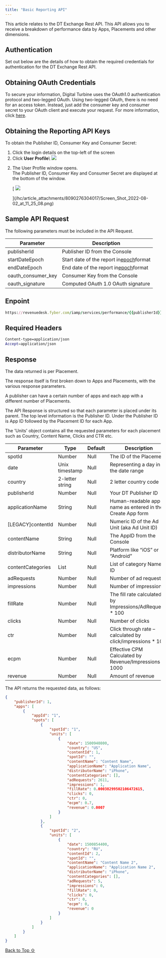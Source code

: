 ```yaml
---
title: "Basic Reporting API"
---
```


This article relates to the DT Exchange Rest API. This API allows you to receive a breakdown of performance data by Apps, Placements and other dimensions.

## Authentication

Set out below are the details of how to obtain the required credentials for authentication for the DT Exchange Rest API.

## Obtaining OAuth Credentials

To secure your information, Digital Turbine uses the OAuth1.0 authentication protocol and two-legged OAuth. Using two-legged OAuth, there is no need for an access token. Instead, just add the consumer key and consumer secret to your OAuth client and execute your request. For more information, click [here](http://oauth.net/core/1.0/).

## Obtaining the Reporting API Keys

To obtain the Publisher ID, Consumer Key and Consumer Secret:

1. Click the login details on the top-left of the screen
2. Click **User Profile**\
   <Frame caption="Screen_Shot_2022-08-02_at_11_38_04.png">
     <img src="https://developer.digitalturbine.com/hc/article_attachments/8090235818897/Screen_Shot_2022-08-02_at_11_38_04.png" />
   </Frame>

2) The User Profile window opens.\
   The Publisher ID, Consumer Key and Consumer Secret are displayed at the bottom of the window.

   [<Frame caption="Screen_Shot_2022-08-02_at_11_25_08.png">
     <img src="https://developer.digitalturbine.com/hc/article_attachments/8090276304017/Screen_Shot_2022-08-02_at_11_25_08.png" />
   </Frame>](/hc/article_attachments/8090276304017/Screen_Shot_2022-08-02_at_11_25_08.png)

## Sample API Request

The following parameters must be included in the API Request.

| Parameter            | Description                                                                         |
| -------------------- | ----------------------------------------------------------------------------------- |
| publisherId          | Publisher ID from the Console                                                       |
| startDateEpoch       | Start date of the report in[epoch](https://www.unixtimestamp.com/index.php)format |
| endDateEpoch         | End date of the report in[epoch](https://www.unixtimestamp.com/index.php)format   |
| oauth\_consumer\_key | Consumer Key from the Console                                                       |
| oauth\_signature     | Computed OAuth 1.0 OAuth signature                                                  |

## Enpoint

```ruby
https://revenuedesk.fyber.com/iamp/services/performance/{{publisherId}}/vamp/{{startDateEpoch}}/{{endDateEpoch}}?
```

## Required Headers

```bash
Content-type=application/json
Accept=application/json
```

## Response

The data returned is per Placement.

The response itself is first broken down to Apps and Placements, with the various response parameters.

A publisher can have a certain number of apps and each app with a different number of Placements.

The API Response is structured so that each parameter is placed under its parent. The top level information is the Publisher ID. Under the Publisher ID is App ID followed by the Placement ID for each App.

The 'Units' object contains all the requested parameters for each placement such as Country, Content Name, Clicks and CTR etc.

| Parameter          | Type            | Default | Description                                                 |
| ------------------ | --------------- | ------- | ----------------------------------------------------------- |
| spotId             | Number          | Null    | The ID of the Placement                                     |
| date               | Unix timestamp  | Null    | Representing a day in the date range                        |
| country            | 2-letter string | Null    | 2 letter country code                                       |
| publisherId        | Number          | Null    | Your DT Publisher ID                                        |
| applicationName    | String          | Null    | Human-readable app name as entered in the Create App form   |
| \[LEGACY]contentId | Number          | Null    | Numeric ID of the Ad Unit (aka Ad Unit ID)                  |
| contentName        | String          | Null    | The AppID from the Console                                  |
| distributorName    | String          | Null    | Platform like “iOS” or “Android”                            |
| contentCategories  | List            | Null    | List of category Name & ID                                  |
| adRequests         | Number          | Null    | Number of ad requests                                       |
| impressions        | Number          | Null    | Number of impressions                                       |
| fillRate           | Number          | Null    | The fill rate calculated by Impressions/AdRequests \* 100   |
| clicks             | Number          | Null    | Number of clicks                                            |
| ctr                | Number          | Null    | Click through rate – calculated by click/impressions \* 100 |
| ecpm               | Number          | Null    | Effective CPM Calculated by Revenue/Impressions \* 1000     |
| revenue            | Number          | Null    | Amount of revenue                                           |

The API returns the requested data, as follows:

```json
{
    "publisherId": 1,
    "apps": [
        {
            "appId": "1",
            "spots": [
                {
                    "spotId": "1",
                    "units": [
                        {
                            "date": 1500940800,
                            "country": "US",
                            "contentId": 1,
                            "spotId": "",
                            "contentName": "Content Name",
                            "applicationName": "Application Name",
                            "distributorName": "iPhone",
                            "contentCategories": [],
                            "adRequests": 2611,
                            "impressions": 1,
                            "fillRate": 0.00038299502106472615,
                            "clicks": 0,
                            "ctr": 0,
                            "ecpm": 0.7,
                            "revenue": 0.0007
                        }
                    ]
                },
                {
                    "spotId": "2",
                    "units": [
                        {
                            "date": 1500854400,
                            "country": "RU",
                            "contentId": 2,
                            "spotId": "",
                            "contentName": "Content Name 2",
                            "applicationName": "Application Name 2",
                            "distributorName": "iPhone",
                            "contentCategories": [],
                            "adRequests": 5,
                            "impressions": 0,
                            "fillRate": 0,
                            "clicks": 0,
                            "ctr": 0,
                            "ecpm": 0,
                            "revenue": 0
                        }
                    ]
                }
            ]
        }
    ]
}
```

[Back to Top ⇧](#top)
